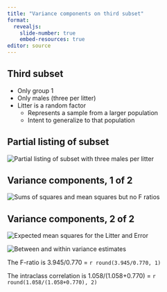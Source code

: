```yaml
---
title: "Variance components on third subset"
format: 
  revealjs:
    slide-number: true
    embed-resources: true
editor: source
---
```


## Third subset

-   Only group 1
-   Only males (three per litter)
-   Litter is a random factor
    -   Represents a sample from a larger population
    -   Intent to generalize to that population

## Partial listing of subset

![](images/litter-weights-subset4-01.png "Partial listing of subset with three males per litter")

## Variance components, 1 of 2

![](images/litter-weights-subset4-02.png "Sums of squares and mean squares but no F ratios")

## Variance components, 2 of 2

![](images/litter-weights-subset4-03.png "Expected mean squares for the Litter and Error")

![](images/litter-weights-subset4-04.png "Between and within variance estimates")

::: notes
The F-ratio is 3.945/0.770 = `r round(3.945/0.770, 1)`

The intraclass correlation is 1.058/(1.058+0.770) = `r round(1.058/(1.058+0.770), 2)`
:::

